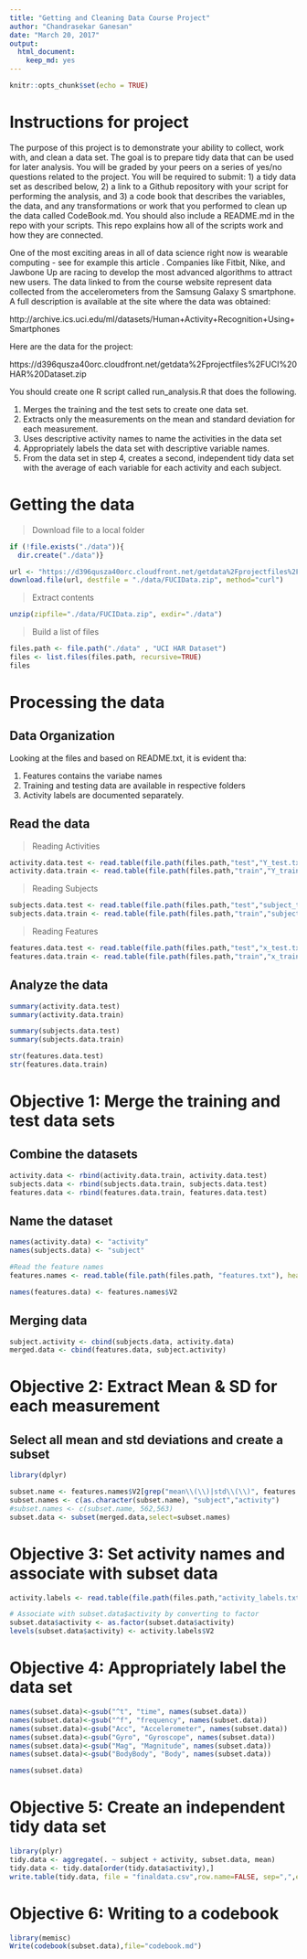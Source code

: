 ```yaml
---
title: "Getting and Cleaning Data Course Project"
author: "Chandrasekar Ganesan"
date: "March 20, 2017"
output: 
  html_document: 
    keep_md: yes
---
```


```r
knitr::opts_chunk$set(echo = TRUE)
```
# Instructions for project

The purpose of this project is to demonstrate your ability to collect, work with, and clean a data set. The goal is to prepare tidy data that can be used for later analysis. You will be graded by your peers on a series of yes/no questions related to the project. You will be required to submit: 1) a tidy data set as described below, 2) a link to a Github repository with your script for performing the analysis, and 3) a code book that describes the variables, the data, and any transformations or work that you performed to clean up the data called CodeBook.md. You should also include a README.md in the repo with your scripts. This repo explains how all of the scripts work and how they are connected.

One of the most exciting areas in all of data science right now is wearable computing - see for example this article . Companies like Fitbit, Nike, and Jawbone Up are racing to develop the most advanced algorithms to attract new users. The data linked to from the course website represent data collected from the accelerometers from the Samsung Galaxy S smartphone. A full description is available at the site where the data was obtained:

http://archive.ics.uci.edu/ml/datasets/Human+Activity+Recognition+Using+Smartphones

Here are the data for the project:

https://d396qusza40orc.cloudfront.net/getdata%2Fprojectfiles%2FUCI%20HAR%20Dataset.zip

You should create one R script called run_analysis.R that does the following.

1. Merges the training and the test sets to create one data set.
2. Extracts only the measurements on the mean and standard deviation for each measurement.
3. Uses descriptive activity names to name the activities in the data set
4. Appropriately labels the data set with descriptive variable names.
5. From the data set in step 4, creates a second, independent tidy data set with the average of each variable for each activity and each subject.

# Getting the data

> Download file to a local folder

```r
if (!file.exists("./data")){
  dir.create("./data")}

url <- "https://d396qusza40orc.cloudfront.net/getdata%2Fprojectfiles%2FUCI%20HAR%20Dataset.zip"
download.file(url, destfile = "./data/FUCIData.zip", method="curl")
```

> Extract contents

```r
unzip(zipfile="./data/FUCIData.zip", exdir="./data")
```


> Build a list of files
```r
files.path <- file.path("./data" , "UCI HAR Dataset")
files <- list.files(files.path, recursive=TRUE)
files
```

# Processing the data

## Data Organization

Looking at the files and based on README.txt, it is evident tha:

1) Features contains the variabe names
2) Training and testing data are available in respective folders
3) Activity labels are documented separately.

## Read the data

> Reading Activities

```r
activity.data.test <- read.table(file.path(files.path,"test","Y_test.txt"), header=FALSE)
activity.data.train <- read.table(file.path(files.path,"train","Y_train.txt"), header=FALSE)
```

> Reading Subjects

```r
subjects.data.test <- read.table(file.path(files.path,"test","subject_test.txt"), header=FALSE)
subjects.data.train <- read.table(file.path(files.path,"train","subject_train.txt"), header=FALSE)
```

> Reading Features

```r
features.data.test <- read.table(file.path(files.path,"test","x_test.txt"), header=FALSE)
features.data.train <- read.table(file.path(files.path,"train","x_train.txt"), header=FALSE)
```

## Analyze the data
```r
summary(activity.data.test)
summary(activity.data.train)
```

```r
summary(subjects.data.test)
summary(subjects.data.train)
```

```r
str(features.data.test)
str(features.data.train)
```

# Objective 1: Merge the training and test data sets

## Combine the datasets

```r
activity.data <- rbind(activity.data.train, activity.data.test)
subjects.data <- rbind(subjects.data.train, subjects.data.test)
features.data <- rbind(features.data.train, features.data.test)
```

## Name the dataset

```r
names(activity.data) <- "activity"
names(subjects.data) <- "subject"

#Read the feature names
features.names <- read.table(file.path(files.path, "features.txt"), header = FALSE)

names(features.data) <- features.names$V2
```

## Merging data

```r
subject.activity <- cbind(subjects.data, activity.data)
merged.data <- cbind(features.data, subject.activity)
```

# Objective 2: Extract Mean & SD for each measurement

## Select all mean and std deviations and create a subset

```r
library(dplyr)

subset.name <- features.names$V2[grep("mean\\(\\)|std\\(\\)", features.names$V2)]
subset.names <- c(as.character(subset.name), "subject","activity")
#subset.names <- c(subset.name, 562,563)
subset.data <- subset(merged.data,select=subset.names)

```

# Objective 3: Set activity names and associate with subset data

```r
activity.labels <- read.table(file.path(files.path,"activity_labels.txt"), header=FALSE)

# Associate with subset.data$activity by converting to factor
subset.data$activity <- as.factor(subset.data$activity)
levels(subset.data$activity) <- activity.labels$V2
```

# Objective 4: Appropriately label the data set

```r
names(subset.data)<-gsub("^t", "time", names(subset.data))
names(subset.data)<-gsub("^f", "frequency", names(subset.data))
names(subset.data)<-gsub("Acc", "Accelerometer", names(subset.data))
names(subset.data)<-gsub("Gyro", "Gyroscope", names(subset.data))
names(subset.data)<-gsub("Mag", "Magnitude", names(subset.data))
names(subset.data)<-gsub("BodyBody", "Body", names(subset.data))

names(subset.data)

```

# Objective 5: Create an independent tidy data set

```r
library(plyr)
tidy.data <- aggregate(. ~ subject + activity, subset.data, mean)
tidy.data <- tidy.data[order(tidy.data$activity),]
write.table(tidy.data, file = "finaldata.csv",row.name=FALSE, sep=",",eol = "\r\n")

```

# Objective 6: Writing to a codebook
```r
library(memisc)
Write(codebook(subset.data),file="codebook.md")
```


